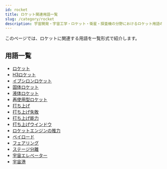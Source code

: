 ```yaml
---
id: rocket
title: ロケット関連用語一覧
slug: /category/rocket
description: 宇宙開発・宇宙工学・ロケット・衛星・探査機の分野におけるロケット用語の一覧です．意味・定義・概要・説明ページへと移ることができます．
---
```



<Head>
  <script type="application/ld+json">
    {`{
      "@context": "https://schema.org",
      "@type": "DefinedTerm",
      "name": "ロケット関連用語一覧",
      "inDefinedTermSet": "https://space-dev-terms.pages.dev",
      "termCode": "category/rocket",
      "description": "宇宙開発・宇宙工学・ロケット・衛星・探査機の分野におけるロケット用語の一覧です．意味・定義・概要・説明ページへと移ることができます．",
      "url": "https://space-dev-terms.pages.dev/docs/category/rocket"
    }`}
  </script>
</Head>

このページでは、ロケットに関連する用語を一覧形式で紹介します。

## 用語一覧

- [ロケット](/docs/rocket/rocket)
- [H3ロケット](/docs/rocket/index/h3-rocket)
- [イプシロンロケット](/docs/rocket/index/epsilon-rocket)
- [固体ロケット](/docs/rocket/type/solid-rocket)
- [液体ロケット](/docs/rocket/type/liquid-rocket)
- [再使用型ロケット](/docs/rocket/type/reusable-rocket)
- [打ち上げ](/docs/rocket/launch/launch)
- [打ち上げ失敗](/docs/rocket/launch/launch-failure)
- [打ち上げ能力](/docs/rocket/launch/launch-capacity)
- [打ち上げウインドウ](/docs/rocket/launch/launch-window)
- [ロケットエンジンの推力](/docs/rocket/rocket-thrust)
- [ペイロード](/docs/rocket/system/payload)
- [フェアリング](/docs/rocket/system/fairing)
- [ステージ分離](/docs/rocket/system/staging)
- [宇宙エレベーター](/docs/rocket/type/space-elevator)
- [宇宙港](/docs/rocket/type/spaceport)